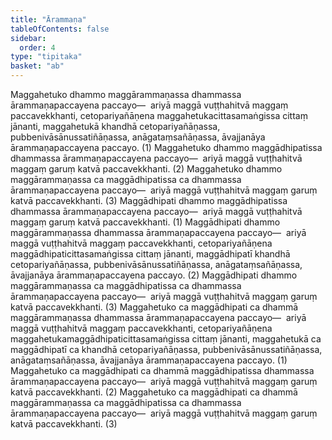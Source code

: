 ```yaml
---
title: "Ārammaṇa"
tableOfContents: false
sidebar:
  order: 4
type: "tipitaka"
basket: "ab"
---
```



<DynamicBreadcrumb />

<Division number="28">

<Paragraph number="2500">
Maggahetuko dhammo maggārammaṇassa dhammassa ārammaṇapaccayena paccayo—  ariyā maggā vuṭṭhahitvā maggaṃ paccavekkhanti, cetopariyañāṇena maggahetukacittasamaṅgissa cittaṃ jānanti, maggahetukā khandhā cetopariyañāṇassa, pubbenivāsānussatiñāṇassa, anāgataṃsañāṇassa, āvajjanāya ārammaṇapaccayena paccayo. (1)
</Paragraph>

<Paragraph number="2501">
Maggahetuko dhammo maggādhipatissa dhammassa ārammaṇapaccayena paccayo—  ariyā maggā vuṭṭhahitvā maggaṃ garuṃ katvā paccavekkhanti. (2)
</Paragraph>

<Paragraph number="2502">
Maggahetuko dhammo maggārammaṇassa ca maggādhipatissa ca dhammassa ārammaṇapaccayena paccayo—  ariyā maggā vuṭṭhahitvā maggaṃ garuṃ katvā paccavekkhanti. (3)
</Paragraph>

</Division>
<Division number="29">

<Paragraph number="2503">
Maggādhipati dhammo maggādhipatissa dhammassa ārammaṇapaccayena paccayo—  ariyā maggā vuṭṭhahitvā maggaṃ garuṃ katvā paccavekkhanti. (1)
</Paragraph>

<Paragraph number="2504">
Maggādhipati dhammo maggārammaṇassa dhammassa ārammaṇapaccayena paccayo—  ariyā maggā vuṭṭhahitvā maggaṃ paccavekkhanti, cetopariyañāṇena maggādhipaticittasamaṅgissa cittaṃ jānanti, maggādhipatī khandhā cetopariyañāṇassa, pubbenivāsānussatiñāṇassa, anāgataṃsañāṇassa, āvajjanāya ārammaṇapaccayena paccayo. (2)
</Paragraph>

<Paragraph number="2505">
Maggādhipati dhammo maggārammaṇassa ca maggādhipatissa ca dhammassa ārammaṇapaccayena paccayo—  ariyā maggā vuṭṭhahitvā maggaṃ garuṃ katvā paccavekkhanti. (3)
</Paragraph>

</Division>
<Division number="30">

<Paragraph number="2506">
Maggahetuko ca maggādhipati ca dhammā maggārammaṇassa dhammassa ārammaṇapaccayena paccayo—  ariyā maggā vuṭṭhahitvā maggaṃ paccavekkhanti, cetopariyañāṇena maggahetukamaggādhipaticittasamaṅgissa cittaṃ jānanti, maggahetukā ca maggādhipatī ca khandhā cetopariyañāṇassa, pubbenivāsānussatiñāṇassa, anāgataṃsañāṇassa, āvajjanāya ārammaṇapaccayena paccayo. (1)
</Paragraph>

<Paragraph number="2507">
Maggahetuko ca maggādhipati ca dhammā maggādhipatissa dhammassa ārammaṇapaccayena paccayo—  ariyā maggā vuṭṭhahitvā maggaṃ garuṃ katvā paccavekkhanti. (2)
</Paragraph>

<Paragraph number="2508">
Maggahetuko ca maggādhipati ca dhammā maggārammaṇassa ca maggādhipatissa ca dhammassa ārammaṇapaccayena paccayo—  ariyā maggā vuṭṭhahitvā maggaṃ garuṃ katvā paccavekkhanti. (3)
</Paragraph>
</Division>